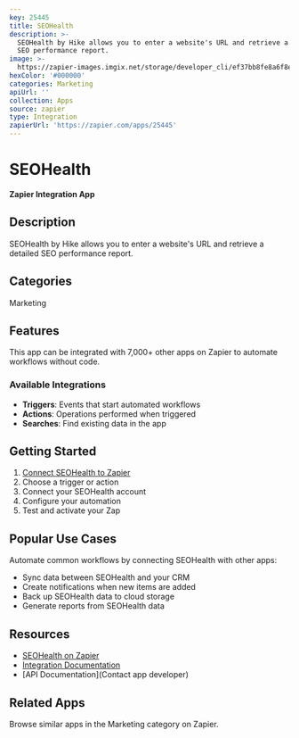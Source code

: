 ```yaml
---
key: 25445
title: SEOHealth
description: >-
  SEOHealth by Hike allows you to enter a website's URL and retrieve a detailed
  SEO performance report.
image: >-
  https://zapier-images.imgix.net/storage/developer_cli/ef37bb8fe8a6f8ef3313213feb978f02.png?auto=format%2Ccompress&ixlib=python-3.0.0&q=50
hexColor: '#000000'
categories: Marketing
apiUrl: ''
collection: Apps
source: zapier
type: Integration
zapierUrl: 'https://zapier.com/apps/25445'
---
```

# SEOHealth

**Zapier Integration App**

## Description

SEOHealth by Hike allows you to enter a website's URL and retrieve a detailed SEO performance report.

## Categories

Marketing

## Features

This app can be integrated with 7,000+ other apps on Zapier to automate workflows without code.

### Available Integrations

- **Triggers**: Events that start automated workflows
- **Actions**: Operations performed when triggered
- **Searches**: Find existing data in the app

## Getting Started

1. [Connect SEOHealth to Zapier](https://zapier.com/apps/25445)
2. Choose a trigger or action
3. Connect your SEOHealth account
4. Configure your automation
5. Test and activate your Zap

## Popular Use Cases

Automate common workflows by connecting SEOHealth with other apps:

- Sync data between SEOHealth and your CRM
- Create notifications when new items are added
- Back up SEOHealth data to cloud storage
- Generate reports from SEOHealth data

## Resources

- [SEOHealth on Zapier](https://zapier.com/apps/25445)
- [Integration Documentation](https://zapier.com/apps/25445/integrations)
- [API Documentation](Contact app developer)

## Related Apps

Browse similar apps in the Marketing category on Zapier.
